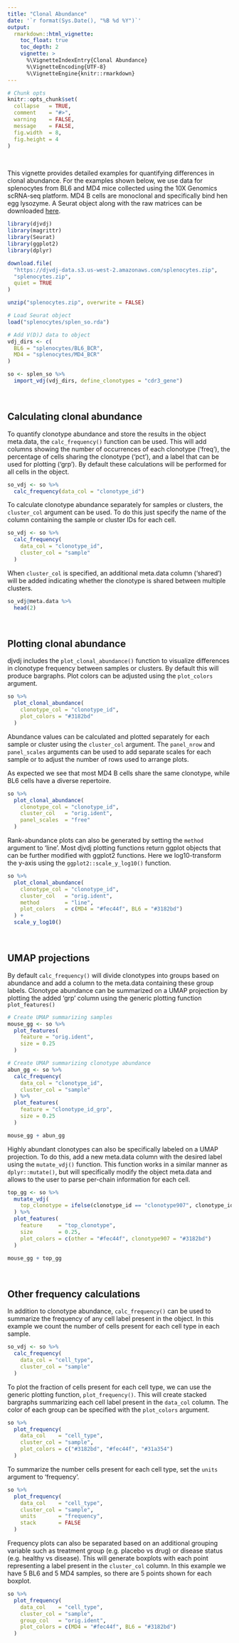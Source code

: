 ```yaml
---
title: "Clonal Abundance"
date: '`r format(Sys.Date(), "%B %d %Y")`'
output:
  rmarkdown::html_vignette:
    toc_float: true
    toc_depth: 2
    vignette: >
      %\VignetteIndexEntry{Clonal Abundance}
      %\VignetteEncoding{UTF-8}
      %\VignetteEngine{knitr::rmarkdown}
---
```


```r
# Chunk opts
knitr::opts_chunk$set(
  collapse   = TRUE,
  comment    = "#>",
  warning    = FALSE,
  message    = FALSE,
  fig.width  = 8,
  fig.height = 4
)
```

<br>

This vignette provides detailed examples for quantifying differences in clonal abundance. For the examples shown below, we use data for splenocytes from BL6 and MD4 mice collected using the 10X Genomics scRNA-seq platform. MD4 B cells are monoclonal and specifically bind hen egg lysozyme. A Seurat object along with the raw matrices can be downloaded [here](https://djvdj-data.s3.us-west-2.amazonaws.com/splenocytes.zip).

```r
library(djvdj)
library(magrittr)
library(Seurat)
library(ggplot2)
library(dplyr)

download.file(
  "https://djvdj-data.s3.us-west-2.amazonaws.com/splenocytes.zip",
  "splenocytes.zip",
  quiet = TRUE
)

unzip("splenocytes.zip", overwrite = FALSE)
```

```r
# Load Seurat object
load("splenocytes/splen_so.rda")

# Add V(D)J data to object
vdj_dirs <- c(
  BL6 = "splenocytes/BL6_BCR",
  MD4 = "splenocytes/MD4_BCR"
)

so <- splen_so %>%
  import_vdj(vdj_dirs, define_clonotypes = "cdr3_gene")
```

<br>

## Calculating clonal abundance

To quantify clonotype abundance and store the results in the object meta.data, the `calc_frequency()` function can be used. This will add columns showing the number of occurrences of each clonotype ('freq'), the percentage of cells sharing the clonotype ('pct'), and a label that can be used for plotting ('grp'). By default these calculations will be performed for all cells in the object.

```r
so_vdj <- so %>%
  calc_frequency(data_col = "clonotype_id")
```

To calculate clonotype abundance separately for samples or clusters, the `cluster_col` argument can be used. To do this just specify the name of the column containing the sample or cluster IDs for each cell.

```r
so_vdj <- so %>%
  calc_frequency(
    data_col = "clonotype_id",
    cluster_col = "sample"
  )
```

When `cluster_col` is specified, an additional meta.data column ('shared') will be added indicating whether the clonotype is shared between multiple clusters.

```r
so_vdj@meta.data %>%
  head(2)
```

<br>

## Plotting clonal abundance

djvdj includes the `plot_clonal_abundance()` function to visualize differences in clonotype frequency between samples or clusters. By default this will produce bargraphs. Plot colors can be adjusted using the `plot_colors` argument.

```r
so %>%
  plot_clonal_abundance(
    clonotype_col = "clonotype_id",
    plot_colors = "#3182bd"
  )
```

Abundance values can be calculated and plotted separately for each sample or cluster using the `cluster_col` argument. The `panel_nrow` and `panel_scales` arguments can be used to add separate scales for each sample or to adjust the number of rows used to arrange plots.

As expected we see that most MD4 B cells share the same clonotype, while BL6 cells have a diverse repertoire.

```r
so %>%
  plot_clonal_abundance(
    clonotype_col = "clonotype_id",
    cluster_col   = "orig.ident",
    panel_scales  = "free"
  )
```

Rank-abundance plots can also be generated by setting the `method` argument to 'line'. Most djvdj plotting functions return ggplot objects that can be further modified with ggplot2 functions. Here we log10-transform the y-axis using the `ggplot2::scale_y_log10()` function.

```r
so %>%
  plot_clonal_abundance(
    clonotype_col = "clonotype_id",
    cluster_col   = "orig.ident",
    method        = "line",
    plot_colors   = c(MD4 = "#fec44f", BL6 = "#3182bd")
  ) +
  scale_y_log10()
```

<br>

## UMAP projections

By default `calc_frequency()` will divide clonotypes into groups based on abundance and add a column to the meta.data containing these group labels. Clonotype abundance can be summarized on a UMAP projection by plotting the added 'grp' column using the generic plotting function `plot_features()`

```r
# Create UMAP summarizing samples
mouse_gg <- so %>%
  plot_features(
    feature = "orig.ident",
    size = 0.25
  )

# Create UMAP summarizing clonotype abundance
abun_gg <- so %>%
  calc_frequency(
    data_col = "clonotype_id",
    cluster_col = "sample"
  ) %>%
  plot_features(
    feature = "clonotype_id_grp",
    size = 0.25
  )

mouse_gg + abun_gg
```

Highly abundant clonotypes can also be specifically labeled on a UMAP projection. To do this, add a new meta.data column with the desired label using the `mutate_vdj()` function. This function works in a similar manner as `dplyr::mutate()`, but will specifically modify the object meta.data and allows to the user to parse per-chain information for each cell.

```r
top_gg <- so %>%
  mutate_vdj(
    top_clonotype = ifelse(clonotype_id == "clonotype907", clonotype_id, "other")
  ) %>%
  plot_features(
    feature     = "top_clonotype",
    size        = 0.25,
    plot_colors = c(other = "#fec44f", clonotype907 = "#3182bd")
  )

mouse_gg + top_gg
```

<br>

## Other frequency calculations

In addition to clonotype abundance, `calc_frequency()` can be used to summarize the frequency of any cell label present in the object. In this example we count the number of cells present for each cell type in each sample.

```r
so_vdj <- so %>%
  calc_frequency(
    data_col = "cell_type",
    cluster_col = "sample"
  )
```

To plot the fraction of cells present for each cell type, we can use the generic plotting function, `plot_frequency()`. This will create stacked bargraphs summarizing each cell label present in the `data_col` column. The color of each group can be specified with the `plot_colors` argument.

```r
so %>%
  plot_frequency(
    data_col    = "cell_type",
    cluster_col = "sample",
    plot_colors = c("#3182bd", "#fec44f", "#31a354")
  )
```

To summarize the number cells present for each cell type, set the `units` argument to 'frequency'.

```r
so %>%
  plot_frequency(
    data_col    = "cell_type",
    cluster_col = "sample",
    units       = "frequency",
    stack       = FALSE
  )
```

Frequency plots can also be separated based on an additional grouping variable such as treatment group (e.g. placebo vs drug) or disease status (e.g. healthy vs disease). This will generate boxplots with each point representing a label present in the `cluster_col` column. In this example we have 5 BL6 and 5 MD4 samples, so there are 5 points shown for each boxplot.

```r
so %>%
  plot_frequency(
    data_col    = "cell_type",
    cluster_col = "sample",
    group_col   = "orig.ident",
    plot_colors = c(MD4 = "#fec44f", BL6 = "#3182bd")
  )
```
